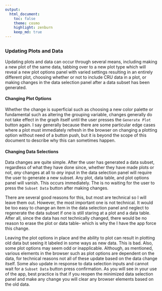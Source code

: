 ```yaml
---
output:
  html_document:
    toc: false
    theme: cosmo
    highlight: zenburn
    keep_md: true
---
```


##
##
### Updating Plots and Data
Updating plots and data can occur through several means, including making a new plot of the same data,
tabbing over to a new plot type which will reveal a new plot options panel with varied settings resulting in an entirely different plot,
choosing whether or not to include CRU data in a plot, or making changes in the data selection panel after a data subset has been generated.

#### Changing Plot Options
Whether the change is superficial such as choosing a new color palette or fundamental such as altering the grouping variable,
changes generally do not take effect in the graph itself until the user presses the `Generate Plot` button again.
I say generally because there are some particular edge cases where a plot must immediately refresh in the browser on changing a plotting option without need of a button push,
but it is beyond the scope of this document to describe why this can sometimes happen.

#### Changing Data Selections
Data changes are quite simple. After the user has generated a data subset, regardless of what they have done since, whether they have made plots or not,
*any* changes at all to *any* input in the data selection panel will require the user to generate a new subset.
Any plot, data table, and plot options panel will vanish.
This occurs immediately. The is no waiting for the user to press the `Subset Data` button after making changes.

There are several good reasons for this, but most are technical so I will leave them out.
However, the most important one is not technical.
It would be too easy to change an item in the data selection panel and neglect to regenerate the data subset if one is still staring at a plot and a data table.
After all, since the data has not technically changed, there would be no reason to erase the plot or data table- which is why the I have the app force this change.

Leaving the plot options in place and the ability to plot can result in plotting old data but seeing it labeled in some ways as new data.
This is bad. Also, some plot options may seem odd or inapplicable. Although, as mentioned, various elements in the browser such as plot options are dependent on the data,
for technical reasons not all of these update based on the data change itself. Some also update in response to data selection inputs and cannot wait for a `Subset Data` button press confirmation.
As you will see in your use of the app, best practice is that if you reopen the minimized data selection panel and make any change you will clear any browser elements based on the old data.
